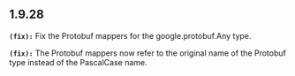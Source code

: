 ## 1.9.28
**`(fix):`** Fix the Protobuf mappers for the google.protobuf.Any type.


**`(fix):`** The Protobuf mappers now refer to the original name of the Protobuf type instead
of the PascalCase name.


